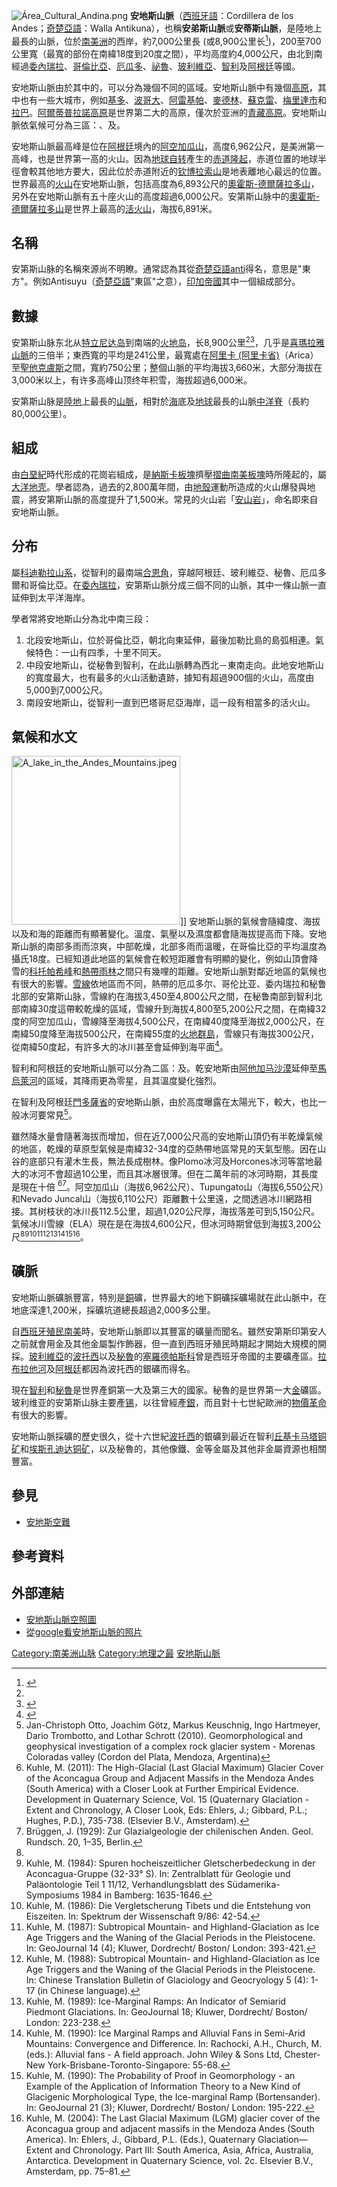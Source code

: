 {{noteTA
|T=zh-hans:安第斯山脉;zh-hk:安第斯山脈;zh-tw:安地斯山脈;
|1=zh-hans:安第斯;zh-hk:安第斯;zh-tw:安地斯;
|2=zh-cn:克丘亚; zh-tw:奇楚瓦;
}}
{{Geobox|山脈
|name = 安地斯山脈
|native_name =Andes
|other_name =Antikuna
|other_name1 =
|image = Aerial photo of the Andes.jpg
|image_size = 250
|image_caption = 於[[阿根廷|阿根廷]]及[[智利|智利]]間的安地斯山脈空照圖
|country = 阿根廷
|country1 = 玻利維亞
|country2 = 智利
|country3 = 哥倫比亞
|country4 = 厄瓜多
|country5 = 祕魯
|country6 = 委內瑞拉
|country_flag =
|state =
|state1 =
|region =
|region1 =
|district =
|district1 =
|city = [[波哥大|波哥大]]
|city1 = [[圣地亚哥_(智利)|聖地牙哥]]
|city2 = [[麦德林|麦德林]]
|city3 = [[拉巴斯|拉巴斯]]
|city4 = [[卡利|卡利]]
|city5 = [[基多|基多]]
|city6 = [[帕斯托|帕斯托]]
|city7 = [[布卡拉曼加|布卡拉曼加]]
|city8 = [[阿雷基帕|阿雷基帕]]
|city9 = [[门多萨|门多萨]]
|city10 = [[昆卡_(厄瓜多尔)|昆卡]]
|city11 = [[科恰班巴|科恰班巴]]
|city12 = [[佩雷拉|佩雷拉]]
|city13 = [[伊瓦格|伊瓦格]]
|city14 = [[萨尔塔|萨尔塔]]
|city15 = [[馬尼薩萊斯|馬尼薩萊斯]]
|city16 = [[庫庫塔|庫庫塔]]
|city17 = [[庫斯科|庫斯科]]
|city18 = [[Mérida,_Mérida|Mérida]]
|city19 = [[Sucre|Sucre]]
|unit =
|unit1 =
|border =
|border1 =
|geology =
|geology1 =
|period =
|period1 =
|orogeny =
|orogeny1 =
|area =
|length = 7000
|length_orientation =
|width = 500
|width_orientation =
|highest = [[阿空加瓜山|阿空加瓜山]]
|highest_location = [[阿根廷|阿根廷]][[门多萨省|门多萨省]]{{link-en|拉斯赫拉斯鎮|Las Heras Department}}
|highest_elevation = 6962
|highest_lat_d = 32
|highest_lat_m = 39
|highest_lat_s = 10
|highest_lat_NS = S
|highest_long_d = 70
|highest_long_m = 0
|highest_long_s = 40
|highest_long_EW = W
|coordinates_type =
|lowest =
|lowest_location =
|lowest_country =
|lowest_state =
|lowest_region =
|lowest_district =
|lowest_elevation =
|lowest_lat_d =
|lowest_lat_m =
|lowest_lat_s =
|lowest_lat_NS =
|lowest_long_d =
|lowest_long_m =
|lowest_long_s =
|lowest_long_EW =
|free_type =
|free =
|map = Andes 70.30345W 42.99203S.jpg
|map_size = 190
|map_caption = 安地斯山脈南部的衛星複合地圖
|map_first =
}}
[[File:Área_Cultural_Andina.png|thumb]]
'''安地斯山脈'''（[[西班牙語|西班牙語]]：Cordillera de los Andes；[[奇楚亞語|奇楚亞語]]：Walla Antikuna），也稱'''安弟斯山脈'''或'''安蒂斯山脈'''，是陸地上最長的山脈，位於[[南美洲|南美洲]]的西岸，約7,000公里長 (或8,900公里长<ref name=":0">{{Cite web|title=Andes Mountains|url=https://www.britannica.com/place/Andes-Mountains|access-date=2021-09-07|author=M. Tulio Velásquez|work=Encyclopedia Britannica|language=en|archive-url=https://web.archive.org/web/20210902180648/https://www.britannica.com/place/Andes-Mountains|archive-date=2021-09-07|dead-url=no}}</ref>)，200至700公里寬（最寬的部份在南緯18度到20度之間），平均高度約4,000公尺，由北到南經過[[委內瑞拉|委內瑞拉]]、[[哥倫比亞|哥倫比亞]]、[[厄瓜多|厄瓜多]]、[[祕魯|祕魯]]、[[玻利維亞|玻利維亞]]、[[智利|智利]]及[[阿根廷|阿根廷]]等國。

安地斯山脈由於其中的{{link-en|地形凹陷|depression (geology)}}，可以分為幾個不同的區域。安地斯山脈中有幾個[[高原|高原]]，其中也有一些大城市，例如[[基多|基多]]、[[波哥大|波哥大]]、[[阿雷基帕|阿雷基帕]]、[[麥德林|麥德林]]、[[蘇克雷|蘇克雷]]、[[梅里達市|梅里達市]]和[[拉巴|拉巴]]。[[阿爾蒂普拉諾高原|阿爾蒂普拉諾高原]]是世界第二大的高原，僅次於亚洲的[[青藏高原|青藏高原]]。安地斯山脈依氣候可分為三區：{{link-en|熱帶安地斯|Tropical Andes}}、{{link-en|乾安地斯|Dry Andes}}及{{link-en|濕安地斯|Wet Andes}}。

安地斯山脈最高峰是位在[[阿根廷|阿根廷]]境內的[[阿空加瓜山|阿空加瓜山]]，高度6,962公尺，是美洲第一高峰，也是世界第一高的火山。因為[[地球自转|地球自转]]產生的[[赤道隆起|赤道隆起]]，赤道位置的地球半徑會較其他地方要大，因此位於赤道附近的[[钦博拉索山|钦博拉索山]]是地表離地心最远的位置。世界最高的[[火山|火山]]在安地斯山脈，包括高度為6,893公尺的[[奧霍斯-德爾薩拉多山|奧霍斯-德爾薩拉多山]]，另外在安地斯山脈有五十座火山的高度超過6,000公尺。安第斯山脉中的[[奧霍斯-德爾薩拉多山|奧霍斯-德爾薩拉多山]]是世界上最高的[[活火山|活火山]]，海拔6,891米。

== 名稱 ==
安第斯山脉的名稱來源尚不明瞭。通常認為其從[[奇楚亞語|奇楚亞語]]anti得名，意思是"東方"。例如Antisuyu（[[奇楚亞語|奇楚亞語]]"東區"之意），[[印加帝國|印加帝國]]其中一個組成部分。

== 數據 ==
安第斯山脉东北从[[特立尼达岛|特立尼达岛]]到南端的[[火地岛|火地岛]]，长8,900公里<ref name=":0" /><ref>{{Cite web|title=安第斯山脉——世界上最长的山脉|url=http://www.xinhuanet.com/science/2018-10/29/c_137557737.htm|access-date=2021-09-07|date=2018-10-29|publisher=新华网|language=zh|archive-url=https://web.archive.org/web/20210308040652/http://www.xinhuanet.com/science/2018-10/29/c_137557737.htm|archive-date=2021-03-08|dead-url=no}}</ref>，几乎是[[喜瑪拉雅山脈|喜瑪拉雅山脈]]的三倍半；東西寬的平均是241公里，最寬處在[[阿里卡_(阿里卡省)|阿里卡 (阿里卡省)]]（Arica）至[[聖他克盧斯|聖他克盧斯]]之間，寬約750公里；整個山脈的平均海拔3,660米，大部分海拔在3,000米以上，有许多高峰山顶终年积雪，海拔超過6,000米。

安第斯山脉是[[陸地|陸地]]上最長的[[山脈|山脈]]，相對於[[海|海]]底及[[地球|地球]]最長的山脈[[中洋脊|中洋脊]]（長約80,000公里）。

== 組成 ==
由[[白堊紀|白堊紀]]時代形成的花崗岩組成，是[[納斯卡板塊|納斯卡板塊]]擠壓[[摺曲作用|摺曲]][[南美板塊|南美板塊]]時所隆起的，屬[[大洋地壳|大洋地壳]]。學者認為，過去的2,800萬年間，由[[地殼|地殼]]運動所造成的火山爆發與地震，將安第斯山脈的高度提升了1,500米。常見的火山岩「[[安山岩|安山岩]]」，命名即來自安地斯山脈。

== 分布 ==
屬[[科迪勒拉山系|科迪勒拉山系]]，從智利的最南端[[合恩角|合恩角]]，穿越阿根廷、玻利維亞、秘魯、厄瓜多爾和哥倫比亞。在[[委內瑞拉|委內瑞拉]]，安第斯山脈分成三個不同的山脈，其中一條山脈一直延伸到太平洋海岸。

學者常將安地斯山分為北中南三段：
# 北段安地斯山，位於哥倫比亞，朝北向東延伸，最後加勒比島的島弧相連。氣候特色：一山有四季，十里不同天。
# 中段安地斯山，從秘魯到智利，在此山脈轉為西北－東南走向。此地安地斯山的寬度最大，也有最多的火山活動遺跡，據知有超過900個的火山，高度由5,000到7,000公尺。
# 南段安地斯山，從智利一直到巴塔哥尼亞海岸，這一段有相當多的活火山。

==氣候和水文==
[[File:A_lake_in_the_Andes_Mountains.jpeg|270px]]]]
安地斯山脈的氣候會隨緯度、海拔以及和海的距離而有顯著變化。溫度、氣壓以及濕度都會隨海拔提高而下降。安地斯山脈的南部多雨而涼爽，中部乾燥，北部多雨而溫暖，在哥倫比亞的平均溫度為攝氏18度。已經知道此地區的氣候會在較短距離會有明顯的變化，例如山頂會降雪的[[科托帕希峰|科托帕希峰]]和[[熱帶雨林|熱帶雨林]]之間只有幾哩的距離。安地斯山脈對鄰近地區的氣候也有很大的影響。[[雪線|雪線]]依地區而不同，熱帶的厄瓜多尔、哥伦比亚、委内瑞拉和秘鲁北部的安第斯山脉，雪線約在海拔3,450至4,800公尺之間，在秘鲁南部到智利北部南緯30度這帶較乾燥的區域，雪線升到海拔4,800至5,200公尺之間，在南緯32度的阿空加瓜山，雪線降至海拔4,500公尺，在南緯40度降至海拔2,000公尺，在南緯50度降至海拔500公尺，在南緯55度的[[火地群島|火地群島]]，雪線只有海拔300公尺，從南緯50度起，有許多大的冰川甚至會延伸到海平面<ref>{{cite web 
 |last= 
 |first= 
 |authorlink= 
 |coauthors= 
 |title=Climate of the Andes 
 |work= 
 |publisher= 
 |date= 
 |url=http://www.blueplanetbiomes.org/andes_climate_page.htm 
 |accessdate=2007-12-09 
 |archiveurl=https://web.archive.org/web/20071214073114/http://www.blueplanetbiomes.org/andes_climate_page.htm 
 |archivedate=2007-12-14 
 |deadurl=yes 
 }}</ref>。

智利和阿根廷的安地斯山脈可以分為二區：{{link-en|乾安地斯|Dry Andes}}及{{link-en|濕安地斯|Wet Andes}}。乾安地斯由[[阿他加马沙漠|阿他加马沙漠]]延伸至[[馬烏萊河|馬烏萊河]]的區域，其降雨更為零星，且其溫度變化強烈。<!--The line of equilibrium may shift drastically over short periods of time, leaving a whole glacier in the [[ablation|ablation]] area or in the [[Glacier_ice_accumulation|accumulation area]].-->

在智利及阿根廷[[門多薩省|門多薩省]]的安地斯山脈，由於高度曝露在太陽光下，{{link-en|岩石冰河|rock glacier}}較大，也比一般冰河要常見<ref>Jan-Christoph Otto, Joachim Götz, Markus Keuschnig, Ingo Hartmeyer, Dario Trombotto, and Lothar Schrott (2010). Geomorphological and geophysical investigation of a complex rock glacier system - Morenas Coloradas valley (Cordon del Plata, Mendoza, Argentina)</ref>。

雖然降水量會隨著海拔而增加，但在近7,000公尺高的安地斯山頂仍有半乾燥氣候的地區，乾燥的草原型氣候是南緯32-34度的亞熱帶地區常見的天氣型態。因在山谷的底部只有灌木生長，無法長成樹林。像Plomo冰河及Horcones冰河等當地最大的冰河不會超過10公里，而且其冰層很薄。但在二萬年前的冰河時期，其長度是現在十倍<!--On the east side of this section of the Mendozina Andes they flowed down to 2060 m and on the west side to c. 1220 m asl.--><ref name="Kuhle, M. 2011">Kuhle, M. (2011): The High-Glacial (Last Glacial Maximum) Glacier Cover of the Aconcagua Group and Adjacent Massifs in the Mendoza Andes (South America) with a Closer Look at Further Empirical Evidence. Development in Quaternary Science, Vol. 15 (Quaternary Glaciation - Extent and Chronology, A Closer Look, Eds: Ehlers, J.; Gibbard, P.L.; Hughes, P.D.), 735-738. (Elsevier B.V., Amsterdam).</ref><ref>Brüggen, J. (1929): Zur Glazialgeologie der chilenischen Anden. Geol. Rundsch. 20, 1–35, Berlin.</ref>。阿空加瓜山（海拔6,962公尺）、Tupungato山（海拔6,550公尺）和Nevado Juncal山（海拔6,110公尺）距離數十公里遠，之間透過冰川網路相接。其树枝状的冰川長112.5公里，超過1,020公尺厚，海拔落差可到5,150公尺。氣候冰川雪線（ELA）現在是在海拔4,600公尺，但冰河時期曾低到海拔3,200公尺<ref name="Kuhle, M. 2011"/><ref>Kuhle, M. (1984): Spuren hocheiszeitlicher Gletscherbedeckung in der Aconcagua-Gruppe (32-33° S). In: Zentralblatt für Geologie und Paläontologie Teil 1 11/12, Verhandlungsblatt des Südamerika-Symposiums 1984 in Bamberg: 1635-1646.</ref><ref>Kuhle, M. (1986): Die Vergletscherung Tibets und die Entstehung von Eiszeiten. In: Spektrum der Wissenschaft 9/86: 42-54.</ref><ref>Kuhle, M. (1987): Subtropical Mountain- and Highland-Glaciation as Ice Age Triggers and the Waning of the Glacial Periods in the Pleistocene. In: GeoJournal 14 (4); Kluwer, Dordrecht/ Boston/ London: 393-421.</ref><ref>Kuhle, M. (1988): Subtropical Mountain- and Highland-Glaciation as Ice Age Triggers and the Waning of the Glacial Periods in the Pleistocene. In: Chinese Translation Bulletin of Glaciology and Geocryology 5 (4): 1-17 (in Chinese language).</ref><ref>Kuhle, M. (1989): Ice-Marginal Ramps: An Indicator of Semiarid Piedmont Glaciations. In: GeoJournal 18; Kluwer, Dordrecht/ Boston/ London: 223-238.</ref><ref>Kuhle, M. (1990): Ice Marginal Ramps and Alluvial Fans in Semi-Arid Mountains: Convergence and Difference. In: Rachocki, A.H., Church, M. (eds.): Alluvial fans - A field approach. John Wiley & Sons Ltd, Chester-New York-Brisbane-Toronto-Singapore: 55-68.</ref><ref>Kuhle, M. (1990): The Probability of Proof in Geomorphology - an Example of the Application of Information Theory to a New Kind of Glacigenic Morphological Type, the Ice-marginal Ramp (Bortensander). In: GeoJournal 21 (3); Kluwer, Dordrecht/ Boston/ London: 195-222.</ref><ref>Kuhle, M. (2004): The Last Glacial Maximum (LGM) glacier cover of the Aconcagua group and adjacent massifs in the Mendoza Andes (South America). In: Ehlers, J., Gibbard, P.L. (Eds.), Quaternary Glaciation— Extent and Chronology. Part III: South America, Asia, Africa, Australia, Antarctica. Development in Quaternary Science, vol. 2c. Elsevier B.V., Amsterdam, pp. 75–81.</ref>。

== 礦脈 ==
安地斯山脈礦脈豐富，特別是[[銅|銅]]礦，世界最大的地下銅礦採礦場就在此山脈中，在地底深達1,200米，採礦坑道總長超過2,000多公里。

自[[西班牙美洲殖民地|西班牙殖民南美]]時，安地斯山脈即以其豐富的礦量而聞名。雖然安第斯印第安人之前就會用金及其他金屬製作飾器，但一直到西班牙殖民時期起才開始大規模的開採。[[玻利維亞|玻利維亞]]的[[波托西|波托西]]以及[[秘魯|秘魯]]的[[塞羅德帕斯科|塞羅德帕斯科]]曾是西班牙帝國的主要礦產區。[[拉布拉他河|拉布拉他河]]及[[阿根廷|阿根廷]]都因為波托西的銀礦而得名。

現在[[智利|智利]]和[[秘魯|秘魯]]是世界產銅第一大及第三大的國家。秘魯的{{link-en|亞納科查|Yanacocha}}是世界第一大[[金|金]]礦區。玻利维亚的安第斯山脉主要產[[锡|锡]]，以往曾經產[[銀|銀]]，而且對十七世紀歐洲的[[物價革命|物價革命]]有很大的影響。

安地斯山脈採礦的歷史很久，從十六世紀[[波托西|波托西]]的銀礦到最近在智利[[丘基卡马塔|丘基卡马塔铜矿]]和[[埃斯孔迪达铜矿|埃斯孔迪达铜矿]]，以及秘魯的{{link-en|托基伯拉礦|Toquepala mine}}，其他像鐵、金等金屬及其他非金屬資源也相關豐富。

== 參見 ==
*[[安地斯空難|安地斯空難]]

==參考資料==
{{reflist}}

== 外部連結 ==
* [http://www.photoglobe.info/db_merced/ 安地斯山脈空照圖] {{Wayback|url=http://www.photoglobe.info/db_merced/ |date=20201002024928 }}
* [http://images.google.com/images?hl=zh-TW&lr=&q=Andes 從google看安地斯山脈的照片]

{{Authority control}}
[[Category:南美洲山脉|Category:南美洲山脉]]
[[Category:地理之最|Category:地理之最]]
[[Category:安地斯山脈|]]